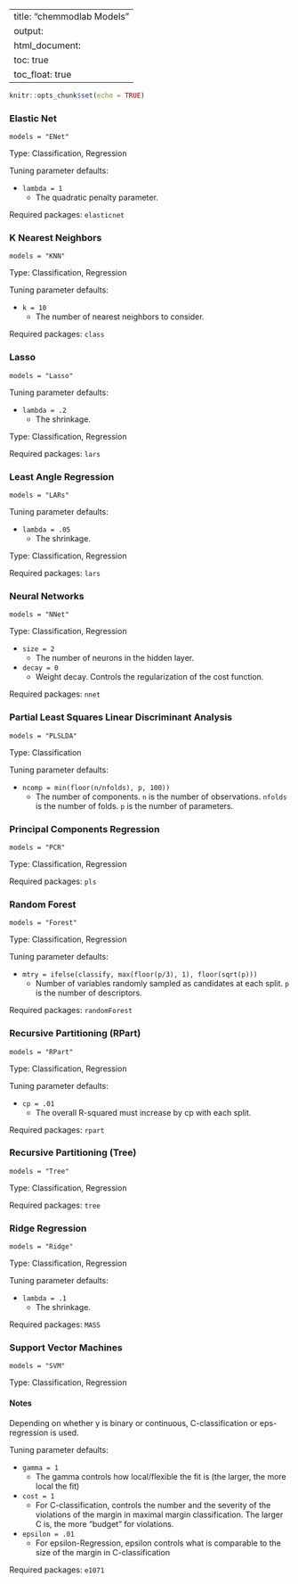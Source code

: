 
---
title: "chemmodlab Models"
output:
  html_document:
    toc: true
    toc_float: true
---

```r
knitr::opts_chunk$set(echo = TRUE)
```

### Elastic Net

`models = "ENet"`

Type: Classification, Regression

Tuning parameter defaults:

* `lambda = 1`
    + The quadratic penalty parameter.
    
Required packages: `elasticnet`

### K Nearest Neighbors

`models = "KNN"`

Type: Classification, Regression

Tuning parameter defaults:

* `k = 10`
    + The number of nearest neighbors to consider.
    
Required packages: `class`

### Lasso

`models = "Lasso"`

Tuning parameter defaults:

* `lambda = .2`
    + The shrinkage.

Type: Classification, Regression
    
Required packages: `lars`

### Least Angle Regression

`models = "LARs"`

Tuning parameter defaults:

* `lambda = .05`
    + The shrinkage.

Type: Classification, Regression
    
Required packages: `lars`

### Neural Networks

`models = "NNet"`

Type: Classification, Regression

* `size = 2`
    + The number of neurons in the hidden layer.
* `decay = 0`
    + Weight decay. Controls the regularization of the cost function.
    
Required packages: `nnet`

### Partial Least Squares Linear Discriminant Analysis 

`models = "PLSLDA"`

Type: Classification

Tuning parameter defaults:

* `ncomp = min(floor(n/nfolds), p, 100))`
    + The number of components. `n` is the number of observations. `nfolds` is the number of folds. `p` is the number of parameters.

### Principal Components Regression

`models = "PCR"`

Type: Classification, Regression

Required packages: `pls`

### Random Forest

`models = "Forest"`

Type: Classification, Regression

Tuning parameter defaults:

* `mtry = ifelse(classify, max(floor(p/3), 1), floor(sqrt(p)))`
    + Number of variables randomly sampled as candidates at each split. `p` is the number of descriptors. 
    
Required packages: `randomForest`

### Recursive Partitioning (RPart)

`models = "RPart"`

Type: Classification, Regression

Tuning parameter defaults:

* `cp = .01`
    + The overall R-squared must increase by cp with each split.
    
Required packages: `rpart`

### Recursive Partitioning (Tree)

`models = "Tree"`

Type: Classification, Regression

Required packages: `tree`

### Ridge Regression

`models = "Ridge"`

Type: Classification, Regression

Tuning parameter defaults:

* `lambda = .1`
    + The shrinkage.
    
Required packages: `MASS`

### Support Vector Machines

`models = "SVM"`

Type: Classification, Regression

#### Notes 

Depending on whether y is binary or continuous, C-classification or eps-regression is used. 

Tuning parameter defaults:

* `gamma = 1`
    + The gamma controls how local/flexible the fit is (the larger, the more local the fit)
* `cost = 1`
    + For C-classification, controls the number and the severity of the violations of the margin in maximal margin classification.  The larger C is, the more "budget" for violations.
* `epsilon = .01`
    + For epsilon-Regression, epsilon controls what is comparable to the size of the margin in C-classification

Required packages: `e1071`